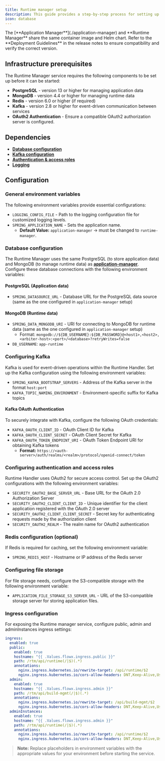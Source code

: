 ```yaml
---
title: Runtime manager setup
description: This guide provides a step-by-step process for setting up and configuring the Runtime Manager module, including database, Kafka, and OAuth2 authentication settings to manage runtime and build configurations.
icon: database
---
```



<Info>
The [**Application Manager**](./application-manager) and **Runtime Manager** share the same container image and Helm chart. Refer to the **Deployment Guidelines** in the release notes to ensure compatibility and verify the correct version.
</Info>

## Infrastructure prerequisites

The Runtime Manager service requires the following components to be set up before it can be started:

* **PostgreSQL** - version 13 or higher for managing application data
* **MongoDB** - version 4.4 or higher for managing runtime data
* **Redis** - version 6.0 or higher (if required)
* **Kafka** - version 2.8 or higher for event-driven communication between services
* **OAuth2 Authentication** - Ensure a compatible OAuth2 authorization server is configured.

## Dependencies

* [**Database configuration**](#database-configuration)
* [**Kafka configuration**](#configuring-kafka)
* [**Authentication & access roles**](#configuring-authentication-and-access-roles)
* [**Logging**](./setup-guides-overview#logging)

## Configuration

### General environment variables

The following environment variables provide essential configurations:

* `LOGGING_CONFIG_FILE` - Path to the logging configuration file for customized logging levels.
* `SPRING_APPLICATION_NAME` - Sets the application name.  
  * **Default Value:** `application-manager` -> must be changed to `runtime-manager`.

### Database configuration

The Runtime Manager uses the same PostgreSQL (to store application data) and MongoDB (to manage runtime data) as [**application-manager**](application-manager). Configure these database connections with the following environment variables:

#### PostgreSQL (Application data)

* `SPRING_DATASOURCE_URL` - Database URL for the PostgreSQL data source  (same as the one configured in `application-manager` setup)

#### MongoDB (Runtime data)

* `SPRING_DATA_MONGODB_URI` - URI for connecting to MongoDB for runtime data  (same as the one configured in `application-manager` setup)
    * Format: `mongodb://${DB_USERNAME}:${DB_PASSWORD}@<host1>,<host2>,<arbiter-host>:<port>/<database>?retryWrites=false`
* `DB_USERNAME`: `app-runtime`

### Configuring Kafka

Kafka is used for event-driven operations within the Runtime Handler. Set up the Kafka configuration using the following environment variables:

* `SPRING_KAFKA_BOOTSTRAP_SERVERS` - Address of the Kafka server in the format `host:port`
* `KAFKA_TOPIC_NAMING_ENVIRONMENT` - Environment-specific suffix for Kafka topics

#### Kafka OAuth Authentication

To securely integrate with Kafka, configure the following OAuth credentials:

* `KAFKA_OAUTH_CLIENT_ID` - OAuth Client ID for Kafka
* `KAFKA_OAUTH_CLIENT_SECRET` - OAuth Client Secret for Kafka
* `KAFKA_OAUTH_TOKEN_ENDPOINT_URI` - OAuth Token Endpoint URI for obtaining Kafka tokens  
  * **Format:** `https://<auth-server>/auth/realms/<realm>/protocol/openid-connect/token`

### Configuring authentication and access roles

Runtime Handler uses OAuth2 for secure access control. Set up the OAuth2 configurations with the following environment variables:


* `SECURITY_OAUTH2_BASE_SERVER_URL` - Base URL for the OAuth 2.0 Authorization Server
* `SECURITY_OAUTH2_CLIENT_CLIENT_ID` - Unique identifier for the client application registered with the OAuth 2.0 server
* `SECURITY_OAUTH2_CLIENT_CLIENT_SECRET` - Secret key for authenticating requests made by the authorization client
* `SECURITY_OAUTH2_REALM` - The realm name for OAuth2 authentication


### Redis configuration (optional)

If Redis is required for caching, set the following environment variable:

* `SPRING_REDIS_HOST` - Hostname or IP address of the Redis server

### Configuring file storage

For file storage needs, configure the S3-compatible storage with the following environment variable:

* `APPLICATION_FILE_STORAGE_S3_SERVER_URL` - URL of the S3-compatible storage server for storing application files.

### Ingress configuration


For exposing the Runtime manager service, configure public, admin and adminInstances ingress settings:

```yaml
ingress:
  enabled: true
  public:
    enabled: true
    hostname: "{{ .Values.flowx.ingress.public }}"
    path: /rtm/api/runtime(/|$)(.*)
    annotations:
      nginx.ingress.kubernetes.io/rewrite-target: /api/runtime/$2
      nginx.ingress.kubernetes.io/cors-allow-headers: DNT,Keep-Alive,User-Agent,X-Requested-With,If-Modified-Since,Cache-Control,Content-Type,Range,Authorization,platform,Flowx-Platform
  admin:
    enabled: true
    hostname: "{{ .Values.flowx.ingress.admin }}"
    path: /rtm/api/build-mgmt(/|$)(.*)
    annotations:
      nginx.ingress.kubernetes.io/rewrite-target: /api/build-mgmt/$2
      nginx.ingress.kubernetes.io/cors-allow-headers: DNT,Keep-Alive,User-Agent,X-Requested-With,If-Modified-Since,Cache-Control,Content-Type,Range,Authorization,platform,Flowx-Platform
  adminInstances:
    enabled: true
    hostname: "{{ .Values.flowx.ingress.admin }}"
    path: /rtm/api/runtime(/|$)(.*)
    annotations:
      nginx.ingress.kubernetes.io/rewrite-target: /api/runtime/$2
      nginx.ingress.kubernetes.io/cors-allow-headers: DNT,Keep-Alive,User-Agent,X-Requested-With,If-Modified-Since,Cache-Control,Content-Type,Range,Authorization,platform,Flowx-Platform
```

> **Note:** Replace placeholders in environment variables with the appropriate values for your environment before starting the service.
